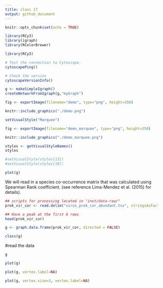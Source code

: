 ```yaml
---
title: class 17
output: github_document
---
```


```r
knitr::opts_chunk$set(echo = TRUE)
```

```r
library(RCy3)
library(igraph)
library(RColorBrewer)
```


```r
library(RCy3)

# Test the connection to Cytoscape.
cytoscapePing()
```

```r
# Check the version
cytoscapeVersionInfo()

```

```r
g <- makeSimpleIgraph()
createNetworkFromIgraph(g,"myGraph")
```


```r
fig <- exportImage(filename="demo", type="png", height=350)
```


```r
knitr::include_graphics("./demo.png")
```


```r
setVisualStyle("Marquee")
```


```r
fig <- exportImage(filename="demo_marquee", type="png", height=350)

knitr::include_graphics("./demo_marquee.png")
```


```r
styles <- getVisualStyleNames()
styles
```

```r
#setVisualStyle(styles[13])
#setVisualStyle(styles[18])
```



```r
plot(g)
```

We will read in a species co-occurrence matrix that was calculated using Spearman Rank coefficient. (see reference Lima-Mendez et al. (2015) for details).




```r
## scripts for processing located in "inst/data-raw/"
prok_vir_cor <- read.delim("virus_prok_cor_abundant.tsv", stringsAsFactors = FALSE)

## Have a peak at the first 6 rows
head(prok_vir_cor)
```


```r
g <- graph.data.frame(prok_vir_cor, directed = FALSE)
```

```r
class(g)
```

#read the data
```r
g
```




```r
plot(g)
```


```r
plot(g, vertex.label=NA)
```

```r
plot(g, vertex.size=3, vertex.label=NA)
```










